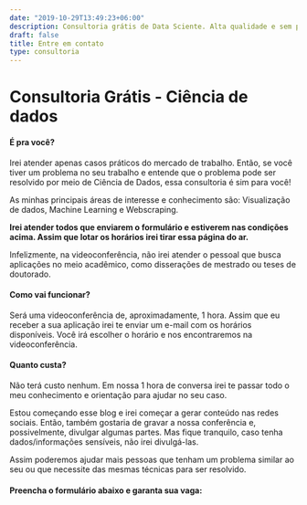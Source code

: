 ```yaml
---
date: "2019-10-29T13:49:23+06:00"
description: Consultoria grátis de Data Sciente. Alta qualidade e sem pegadinhas. Calma, eu te explico.
draft: false
title: Entre em contato
type: consultoria
---
```


# Consultoria Grátis - Ciência de dados

#### É pra você?
Irei atender apenas casos práticos do mercado de trabalho. Então, se você tiver um problema no seu trabalho e entende que o problema pode ser resolvido por meio de Ciência de Dados, essa consultoria é sim para você!
        
As minhas principais áreas de interesse e conhecimento são: Visualização de dados, Machine Learning e Webscraping.

**Irei atender todos que enviarem o formulário e estiverem nas condições acima. Assim que lotar os horários irei tirar essa página do ar.**

Infelizmente, na videoconferência, não irei atender o pessoal que busca aplicações no meio acadêmico, como disserações de mestrado ou teses de doutorado.

#### Como vai funcionar?
Será uma videoconferência de, aproximadamente, 1 hora. Assim que eu receber a sua aplicação irei te enviar um e-mail com os horários disponíveis. Você irá escolher o horário e nos encontraremos na videoconferência.

#### Quanto custa?
Não terá custo nenhum. Em nossa 1 hora de conversa irei te passar todo o meu conhecimento e orientação para ajudar no seu caso.

Estou começando esse blog e irei começar a gerar conteúdo nas redes sociais. Então, também gostaria de gravar a nossa conferência e, possivelmente, divulgar algumas partes. Mas fique tranquilo, caso tenha dados/informações sensíveis, não irei divulgá-las.

Assim poderemos ajudar mais pessoas que tenham um problema similar ao seu ou que necessite das mesmas técnicas para ser resolvido.

#### Preencha o formulário abaixo e garanta sua vaga: